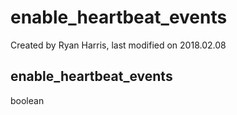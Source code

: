 
# enable_heartbeat_events 

 Created by  Ryan Harris, last modified on 2018.02.08

## enable_heartbeat_events

boolean


